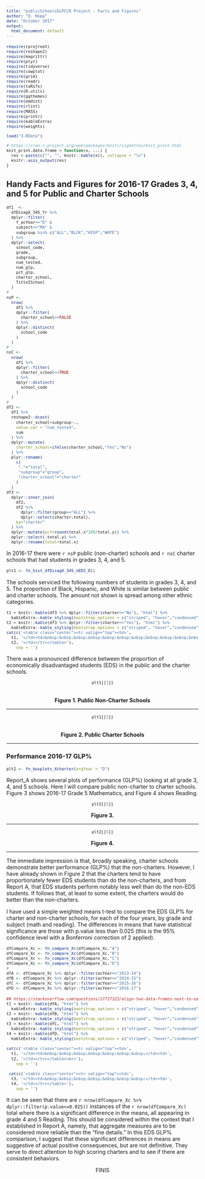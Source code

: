 ---
title: "publicSchoolsGLPCCR Project - Facts and Figures"
author: "D. Hopp"
date: "October 2017"
output:
  html_document: default
---

<style type="text/css">
  pre { font-size: small } 
  table.center { margin-left:auto; margin-right:auto; }
</style>


```{r, warning=FALSE, message=FALSE, echo=FALSE}
require(rprojroot)
require(reshape2)
require(magrittr)
require(plyr)
require(tidyverse)
require(cowplot)
require(grid)
require(readr)
require(taRifx)
require(R.utils)
require(ggthemes)
require(emdist)
require(rlist)
require(MASS)
require(printr)
require(kableExtra)
require(weights)

load("3.RData")

# https://cran.r-project.org/web/packages/knitr/vignettes/knit_print.html 
knit_print.data.frame = function(x, ...) {
  res = paste(c("", "", knitr::kable(x)), collapse = "\n")
  knitr::asis_output(res)
}

```  

## Handy Facts and Figures for 2016-17 Grades 3, 4, and 5 for Public and Charter Schools  

```{r A, echo=FALSE}
df1  <- 
  dfDisagX_345_Yr %>% 
  dplyr::filter(
    f_acYear=="D" & 
    subject=="MA" & 
    subgroup %in% c("ALL","BLCK","HISP","WHTE")
  ) %>%
  dplyr::select(
    school_code,
    grade,
    subgroup,
    num_tested,
    num_glp,
    pct_glp,
    charter_school,
    TitleISchool
  )
#
nsP <- 
  nrow(
    df1 %>% 
    dplyr::filter(
      charter_school==FALSE
    ) %>%
    dplyr::distinct(
      school_code
    )
  )
#
nsC <- 
  nrow(
    df1 %>% 
    dplyr::filter(
      charter_school==TRUE
    ) %>%
    dplyr::distinct(
      school_code
    )
  )
#
df2 <- 
  df1 %>% 
  reshape2::dcast(
    charter_school+subgroup~.,
    value.var = "num_tested",
    sum
  ) %>% 
  dplyr::mutate(
    charter_school=ifelse(charter_school,"Yes","No")
  ) %>%
  plyr::rename(
    c(
     "."="total",
     "subgroup"="group",
     "charter_school"="charter"
    )
  )
df3 <- 
  dplyr::inner_join(
    df2,
    df2 %>% 
      dplyr::filter(group=="ALL") %>% 
      dplyr::select(charter,total),
    by="charter"
  ) %>% 
  dplyr::mutate(pct=round(total.x*100/total.y)) %>% 
  dplyr::select(-total.y) %>% 
  dplyr::rename(total=total.x)
```  

In 2016-17 there were ```r nsP``` public (non-charter) schools and ```r nsC``` charter schools that had students in grades 3, 4, and 5.

```{r fn_hist_dfDisagX_345_nEDS_D, echo=FALSE}
plt1 <- fn_hist_dfDisagX_345_nEDS_D()
```  

The schools serviced the following numbers of students in grades 3, 4, and 5. The proportion of Black, Hispanic, and White is similar between public and charter schools. The amount not shown is spread among other ethnic categories.  

```{r two-tables, echo=FALSE, results='asis'}
t1 = knitr::kable(df3 %>% dplyr::filter(charter=="No"), "html") %>%
  kableExtra::kable_styling(bootstrap_options = c("striped", "hover","condensed"), font_size=11)
t2 = knitr::kable(df3 %>% dplyr::filter(charter=="Yes"), "html") %>%
  kableExtra::kable_styling(bootstrap_options = c("striped", "hover","condensed"), font_size=11)
cat(c('<table class="center"><tr valign="top"><td>', 
  t1, '</td><td>&nbsp;&nbsp;&nbsp;&nbsp;&nbsp;&nbsp;&nbsp;&nbsp;&nbsp;&nbsp;&nbsp;&nbsp;</td><td>', 
  t2, '</td></tr></table>'), 
    sep = '')
```  

There was a pronounced difference between the proportion of economically disadvantaged students (EDS) in the public and the charter schools.  

<div style="text-align:center">
```{r pltP, echo=FALSE}
plt1[[1]]
```  

<br>
**Figure 1. Public Non-Charter Schools**</div>
<hr>
<div style="text-align:center">
```{r pltC, echo=FALSE}
plt1[[2]]
```  
<br>
**Figure 2. Public Charter Schools**</div>
<hr>
### Performance 2016-17 GLP%  

```{r Xcharter, echo=FALSE}
plt2 <- fn_boxplots_Xcharter(argYear = "D")
```  

Report_A shows several plots of performance (GLP%) looking at all grade 3, 4, and 5 schools. Here I will compare public non-charter to charter schools. Figure 3 shows 2016-17 Grade 5 Mathematics, and Figure 4 shows Reading. 

<div style="text-align:center">
```{r box_1, echo=FALSE}
plt2[[5]]
```  

<p></p>
**Figure 3.**</div>
<hr>
<div style="text-align:center">
```{r box_2, echo=FALSE}
plt2[[6]]
```  

<p></p>
**Figure 4.**</div>
<hr>
The immediate impression is that, broadly speaking, charter schools demonstrate better performance (GLP%) that the non-charters. However, I have already shown in Figure 2 that the charters tend to have proportionately fewer EDS students than do the non-charters, and from Report A, that EDS students perform notably less well than do the non-EDS students. If follows that, at least to some extent, the charters would do better than the non-charters.  

I have used a simple weighted means t-test to compare the EDS GLP% for charter and non-charter schools, for each of the four years, by grade and subject (math and reading). The differences in means that have statistical significance are those with p.value less than 0.025 (this is the 95% confidence level with a Bonferroni correction of 2 applied).

```{r fn_compare_Xc, echo=FALSE, warning=FALSE}
dfCompare_Xc <- fn_compare_Xc(dfCompare_Xc,"A")
dfCompare_Xc <- fn_compare_Xc(dfCompare_Xc,"B")
dfCompare_Xc <- fn_compare_Xc(dfCompare_Xc,"C")
dfCompare_Xc <- fn_compare_Xc(dfCompare_Xc,"D")
#
dfA <- dfCompare_Xc %>% dplyr::filter(acYear=="2013-14")
dfB <- dfCompare_Xc %>% dplyr::filter(acYear=="2014-15")
dfC <- dfCompare_Xc %>% dplyr::filter(acYear=="2015-16")
dfD <- dfCompare_Xc %>% dplyr::filter(acYear=="2016-17")
```  

```{r four-tables, echo=FALSE, results='asis'}
## https://stackoverflow.com/questions/17717323/align-two-data-frames-next-to-each-other-with-knitr?noredirect=1&lq=1
t1 = knitr::kable(dfA, "html") %>%
  kableExtra::kable_styling(bootstrap_options = c("striped", "hover","condensed"), font_size=11)
t2 = knitr::kable(dfB, "html") %>%
  kableExtra::kable_styling(bootstrap_options = c("striped", "hover","condensed"), font_size=11)
t3 = knitr::kable(dfC, "html") %>%
  kableExtra::kable_styling(bootstrap_options = c("striped", "hover","condensed"), font_size=11)
t4 = knitr::kable(dfD, "html") %>%
  kableExtra::kable_styling(bootstrap_options = c("striped", "hover","condensed"), font_size=11)
  
cat(c('<table class="center"><tr valign="top"><td>', 
  t1, '</td><td>&nbsp;&nbsp;&nbsp;&nbsp;&nbsp;&nbsp;&nbsp;</td><td>',  
  t2, '</td></tr></table><br>'),
    sep = '')
    
 cat(c('<table class="center"><tr valign="top"><td>',  
  t3, '</td><td>&nbsp;&nbsp;&nbsp;&nbsp;&nbsp;&nbsp;&nbsp;</td><td>', 
  t4, '</td></tr></table>'),
    sep = '')   
```  

It can be seen that there are ```r nrow(dfCompare_Xc %>% dplyr::filter(p.value<=0.025))``` instances  of the ```r nrow(dfCompare_Xc)``` total where there is a significant difference in the means, all appearing in grade 4 and 5 Reading. This should be considered within the context that I established in Report A, namely, that aggregate measures are to be considered more reliable than the "fine details." In this EDS GLP% comparison, I suggest that these significant differences in means are suggestive of actual positive consequences, but are not definitive. They serve to direct attention to high scoring charters and to see if there are consistent behaviors.  
<p></p>
<div style="text-align:center">
FINIS
</div>
